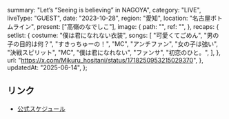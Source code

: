   summary: "Let’s “Seeing is believing” in NAGOYA",
  category: "LIVE",
  liveType: "GUEST",
  date: "2023-10-28",
  region: "愛知",
  location: "名古屋ボトムライン",
  present: ["高嶺のなでしこ"],
  image: {
    path: "",
    ref: "",
  },
  recaps: {
    setlist: {
      costume: "僕は君になれない衣装",
      songs: [
        "可愛くてごめん",
        "男の子の目的は何？",
        "すきっちゅーの！",
        "MC",
        "アンチファン",
        "女の子は強い",
        "決戦スピリット",
        "MC",
        "僕は君になれない",
        "ファンサ",
        "初恋のひと。",
      ],
    },
    url: "https://x.com/Mikuru_hositani/status/1718250953215029370",
  },
  updatedAt: "2025-06-14",
};

## リンク

- [公式スケジュール](https://takanenonadeshiko.jp/?p=1427)
